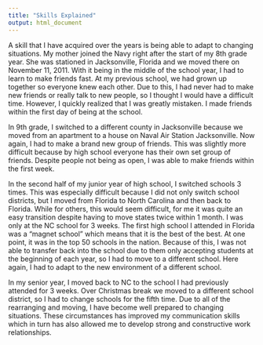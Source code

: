 ```yaml
---
title: "Skills Explained"
output: html_document
---
```


A skill that I have acquired over the years is being able to adapt to changing situations. My mother joined the Navy right after the start of my 8th grade year. She was stationed in Jacksonville, Florida and we moved there on November 11, 2011. With it being in the middle of the school year, I had to learn to make friends fast. At my previous school, we had grown up together so everyone knew each other. Due to this, I had never had to make new friends or really talk to new people, so I thought I would have a difficult time. However, I quickly realized that I was greatly mistaken. I made friends within the first day of being at the school. 

In 9th grade, I switched to a different county in Jacksonville because we moved from an apartment to a house on Naval Air Station Jacksonville. Now again, I had to make a brand new group of friends. This was slightly more difficult because by high school everyone has their own set group of friends. Despite people not being as open, I was able to make friends within the first week. 

In the second half of my junior year of high school, I switched schools 3 times. This was especially difficult because I did not only switch school districts, but I moved from Florida to North Carolina and then back to Florida. While for others, this would seem difficult, for me it was quite an easy transition despite having to move states twice within 1 month. I was only at the NC school for 3 weeks. The first high school I attended in Florida was a "magnet school" which means that it is the best of the best. At one point, it was in the top 50 schools in the nation. Because of this, I was not able to transfer back into the school due to them only accepting students at the beginning of each year, so I had to move to a different school. Here again, I had to adapt to the new environment of a different school. 

In my senior year, I moved back to NC to the school I had previously attended for 3 weeks. Over Christmas break we moved to a different school district, so I had to change schools for the fifth time. Due to all of the rearranging and moving, I have become well prepared to changing situations. These circumstances has improved my communication skills which in turn has also allowed me to develop strong and constructive work relationships. 